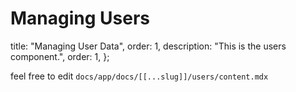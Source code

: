 # Managing Users

  title: "Managing User Data",
  order: 1,
  description: "This is the users component.",
  order: 1,
};

feel free to edit `docs/app/docs/[[...slug]]/users/content.mdx`
